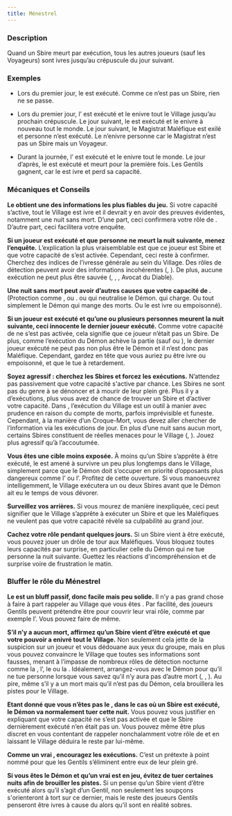 ```yaml
---
title: Ménestrel
---
```



<Role MENESTREL header />

### Description

Quand un Sbire meurt par exécution, tous les autres joueurs (sauf les Voyageurs) sont ivres jusqu’au crépuscule du jour suivant.

### Exemples

- Lors du premier jour, le <Role PACIFISTE /> est exécuté. Comme ce n’est pas un Sbire, rien ne se passe.

- Lors du premier jour, l’<Role ASSASSIN /> est exécuté et le <Role MENESTREL /> enivre tout le Village jusqu’au prochain crépuscule. Le jour suivant, le <Role PARRAIN /> est exécuté et le <Role MENESTREL /> enivre à nouveau tout le monde. Le jour suivant, le Magistrat Maléfique est exilé et personne n’est exécuté. Le <Role MENESTREL /> n’enivre personne car le Magistrat n’est pas un Sbire mais un Voyageur.

- Durant la journée, l’<Role ASSASSIN /> est exécuté et le <Role MENESTREL /> enivre tout le monde. Le jour d’après, le <Role ZOMBUUL /> est exécuté et meurt pour la première fois. Les Gentils gagnent, car le <Role ZOMBUUL /> est ivre et perd sa capacité.

### Mécaniques et Conseils

**Le <Role MENESTREL /> obtient une des informations les plus fiables du jeu.** Si votre capacité s’active, tout le Village est ivre et il devrait y en avoir des preuves évidentes, notamment une nuit sans mort. D’une part, ceci confirmera votre rôle de <Role MENESTREL />. D’autre part, ceci facilitera votre enquête.

**Si un joueur est exécuté et que personne ne meurt la nuit suivante, menez l’enquête.** L’explication la plus vraisemblable est que ce joueur est Sbire et que votre capacité de <Role MENESTREL /> s’est activée. Cependant, ceci reste à confirmer. Cherchez des indices de l’ivresse générale au sein du Village. Des rôles de détection peuvent avoir des informations incohérentes (<Role FEMME_DE_CHAMBRE />, <Role PARIEUR />). De plus, aucune exécution ne peut plus être sauvée (<Role MARIN />, <Role PACIFISTE />, <Role FOU />, Avocat du Diable).

**Une nuit sans mort peut avoir d’autres causes que votre capacité de <Role MENESTREL />.** (Protection comme <Role MARIN />, <Role AUBERGISTE /> ou <Role FOU />. <Role EXORCISTE /> ou <Role COURTISANE /> qui neutralise le Démon. <Role PO /> qui charge. Ou tout simplement le Démon qui mange des morts. Ou le <Role MENESTREL /> est ivre ou empoisonné).

**Si un joueur est exécuté et qu’une ou plusieurs personnes meurent la nuit suivante, ceci innocente le dernier joueur exécuté.** Comme votre capacité de <Role MENESTREL /> ne s’est pas activée, cela signifie que ce joueur n’était pas un Sbire. De plus, comme l’exécution du Démon achève la partie (sauf <Role ZOMBUUL /> ou <Role CONSPIRATEUR />), le dernier joueur exécuté ne peut pas non plus être le Démon et il n’est donc pas Maléfique. Cependant, gardez en tête que vous auriez pu être ivre ou empoisonné, et que le <Role PUKKA /> tue à retardement.

**Soyez agressif : cherchez les Sbires et forcez les exécutions.** N’attendez pas passivement que votre capacité s'active par chance. Les Sbires ne sont pas du genre à se dénoncer et à mourir de leur plein gré. Plus il y a d’exécutions, plus vous avez de chance de trouver un Sbire et d’activer votre capacité. Dans <Module BAD_MOON_RISING />, l’exécution du Village est un outil à manier avec prudence en raison du compte de morts, parfois imprévisible et funeste. Cependant, à la manière d’un Croque-Mort, vous devez aller chercher de l’information via les exécutions de jour. En plus d’une nuit sans aucun mort, certains Sbires constituent de réelles menaces pour le Village (<Role ASSASSIN />, <Role CONSPIRATEUR />). Jouez plus agressif qu’à l’accoutumée.

**Vous êtes une cible moins exposée.** À moins qu’un Sbire s’apprête à être exécuté, le <Role MENESTREL /> est amené à survivre un peu plus longtemps dans le Village, simplement parce que le Démon doit s’occuper en priorité d’opposants plus dangereux comme l’<Role EXORCISTE /> ou l’<Role HERBORISTE />. Profitez de cette ouverture. Si vous manoeuvrez intelligemment, le Village exécutera un ou deux Sbires avant que le Démon ait eu le temps de vous dévorer.

**Surveillez vos arrières.** Si vous mourez de manière inexpliquée, ceci peut signifier que le Village s’apprête à exécuter un Sbire et que les Maléfiques ne veulent pas que votre capacité révèle sa culpabilité au grand jour.

**Cachez votre rôle pendant quelques jours.** Si un Sbire vient à être exécuté, vous pouvez jouer un drôle de tour aux Maléfiques. Vous bloquez toutes leurs capacités par surprise, en particulier celle du Démon qui ne tue personne la nuit suivante. Guettez les réactions d'incompréhension et de surprise voire de frustration le matin.

### Bluffer le rôle du Ménestrel

**Le <Role MENESTREL /> est un bluff passif, donc facile mais peu solide.** Il n’y a pas grand chose à faire à part rappeler au Village que vous êtes <Role MENESTREL />. Par facilité, des joueurs Gentils peuvent prétendre être <Role MENESTREL /> pour couvrir leur vrai rôle, comme par exemple l’<Role EXORCISTE />. Vous pouvez faire de même.

**S’il n’y a aucun mort, affirmez qu’un Sbire vient d’être exécuté et que votre pouvoir a enivré tout le Village.** Non seulement cela jette de la suspicion sur un joueur et vous dédouane aux yeux du groupe, mais en plus vous pouvez convaincre le Village que toutes ses informations sont fausses, menant à l’impasse de nombreux rôles de détection nocturne comme la <Role FEMME_DE_CHAMBRE />, l’<Role EXORCISTE />, le <Role PARIEUR /> ou la <Role GITANE />. Idéalement, arrangez-vous avec le Démon pour qu’il ne tue personne lorsque vous savez qu’il n’y aura pas d’autre mort (<Role PARIEUR />, <Role COMMERE />, <Role ASSASSIN />). Au pire, même s’il y a un mort mais qu’il n’est pas du Démon, cela brouillera les pistes pour le Village.

**Etant donné que vous n’êtes pas le <Role MENESTREL />, dans le cas où un Sbire est exécuté, le Démon va normalement tuer cette nuit.** Vous pouvez vous justifier en expliquant que votre capacité ne s’est pas activée et que le Sbire dernièrement exécuté n’en était pas un. Vous pouvez même être plus discret en vous contentant de rappeler nonchalamment votre rôle de <Role MENESTREL /> et en laissant le Village déduira le reste par lui-même.

**Comme un vrai <Role MENESTREL />, encouragez les exécutions.** C’est un prétexte à point nommé pour que les Gentils s’éliminent entre eux de leur plein gré.

**Si vous êtes le Démon et qu’un vrai <Role MENESTREL /> est en jeu, évitez de tuer certaines nuits afin de brouiller les pistes.** Si un <Role MENESTREL /> pense qu’un Sbire vient d’être exécuté alors qu’il s’agit d’un Gentil, non seulement les soupçons s'orienteront à tort sur ce dernier, mais le reste des joueurs Gentils penseront être ivres à cause du <Role MENESTREL /> alors qu’il sont en réalité sobres.

